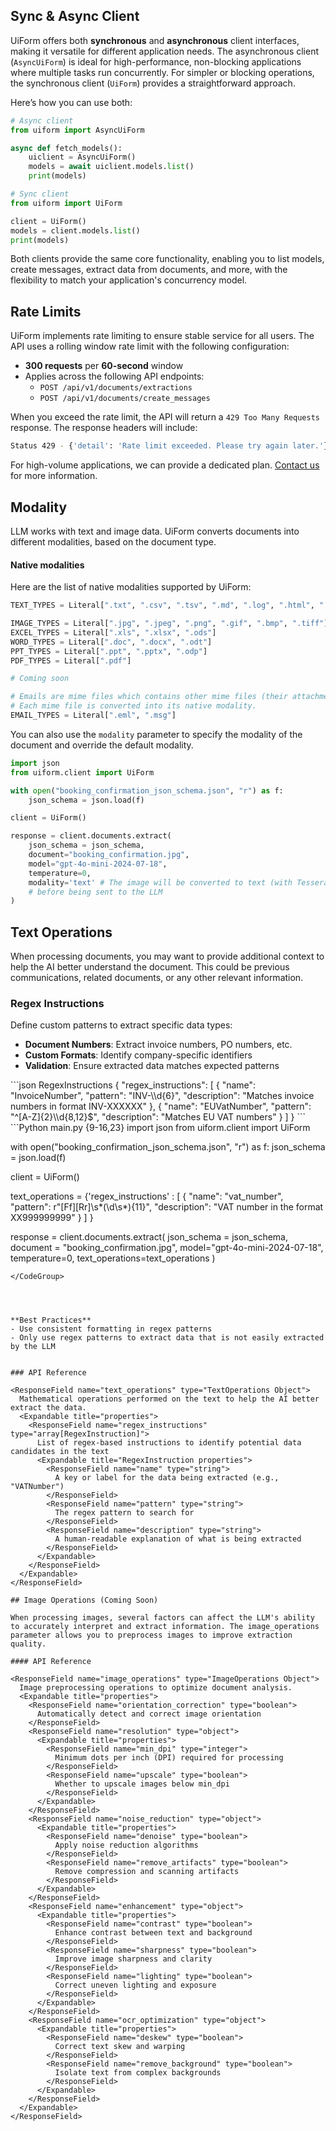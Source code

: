 ## Sync & Async Client


UiForm offers both **synchronous** and **asynchronous** client interfaces, making it versatile for different application needs. The asynchronous client (`AsyncUiForm`) is ideal for high-performance, non-blocking applications where multiple tasks run concurrently. For simpler or blocking operations, the synchronous client (`UiForm`) provides a straightforward approach.

Here’s how you can use both:

```python
# Async client
from uiform import AsyncUiForm

async def fetch_models():
    uiclient = AsyncUiForm()
    models = await uiclient.models.list()
    print(models)

# Sync client
from uiform import UiForm

client = UiForm()
models = client.models.list()
print(models)
```

Both clients provide the same core functionality, enabling you to list models, create messages, extract data from documents, and more, with the flexibility to match your application's concurrency model.


## Rate Limits

UiForm implements rate limiting to ensure stable service for all users. The API uses a rolling window rate limit with the following configuration:

- **300 requests** per **60-second** window
- Applies across the following API endpoints:
  - `POST /api/v1/documents/extractions`
  - `POST /api/v1/documents/create_messages`

When you exceed the rate limit, the API will return a `429 Too Many Requests` response. The response headers will include:

```bash
Status 429 - {'detail': 'Rate limit exceeded. Please try again later.'}
```

For high-volume applications, we can provide a dedicated plan. [Contact us](mailto:contact@uiform.com) for more information.


## Modality

LLM works with text and image data. UiForm converts documents into different modalities, based on the document type.

#### Native modalities

Here are the list of native modalities supported by UiForm:

<CodeGroup>

```python text
TEXT_TYPES = Literal[".txt", ".csv", ".tsv", ".md", ".log", ".html", ".htm", ".xml", ".json", ".yaml", ".yml", ".rtf", ".ini", ".conf", ".cfg", ".nfo", ".srt", ".sql", ".sh", ".bat", ".ps1", ".js", ".jsx", ".ts", ".tsx", ".py", ".java", ".c", ".cpp", ".cs", ".rb", ".php", ".swift", ".kt", ".go", ".rs", ".pl", ".r", ".m", ".scala"]
```


```python image
IMAGE_TYPES = Literal[".jpg", ".jpeg", ".png", ".gif", ".bmp", ".tiff"]
EXCEL_TYPES = Literal[".xls", ".xlsx", ".ods"]
WORD_TYPES = Literal[".doc", ".docx", ".odt"]
PPT_TYPES = Literal[".ppt", ".pptx", ".odp"]
PDF_TYPES = Literal[".pdf"]
```

```python audio
# Coming soon
```

```python email
# Emails are mime files which contains other mime files (their attachments). 
# Each mime file is converted into its native modality.
EMAIL_TYPES = Literal[".eml", ".msg"]
```

</CodeGroup>


You can also use the `modality` parameter to specify the modality of the document and override the default modality.

```Python {14-15}
import json
from uiform.client import UiForm

with open("booking_confirmation_json_schema.json", "r") as f:
    json_schema = json.load(f)

client = UiForm()

response = client.documents.extract(
    json_schema = json_schema,
    document="booking_confirmation.jpg",
    model="gpt-4o-mini-2024-07-18",
    temperature=0,
    modality='text' # The image will be converted to text (with Tesseract) 
    # before being sent to the LLM
)
```

## Text Operations

When processing documents, you may want to provide additional context to help the AI better understand the document. This could be previous communications, related documents, or any other relevant information.

### Regex Instructions

Define custom patterns to extract specific data types:
- **Document Numbers**: Extract invoice numbers, PO numbers, etc.
- **Custom Formats**: Identify company-specific identifiers
- **Validation**: Ensure extracted data matches expected patterns

<CodeGroup>
```json RegexInstructions
{
  "regex_instructions": [
    {
      "name": "InvoiceNumber",
      "pattern": "INV-\\d{6}",
      "description": "Matches invoice numbers in format INV-XXXXXX"
    },
    {
      "name": "EUVatNumber",
      "pattern": "^[A-Z]{2}\\d{8,12}$",
      "description": "Matches EU VAT numbers"
    }
  ]
}
```
```Python main.py {9-16,23}
import json
from uiform.client import UiForm

with open("booking_confirmation_json_schema.json", "r") as f:
    json_schema = json.load(f)

client = UiForm()

text_operations = {'regex_instructions' : [
        {
            "name": "vat_number",
            "pattern": r"[Ff][Rr]\s*(\d\s*){11}",
            "description": "VAT number in the format XX999999999"
        }
    ]
}

response = client.documents.extract(
    json_schema = json_schema,
    document = "booking_confirmation.jpg",
    model="gpt-4o-mini-2024-07-18",
    temperature=0,
    text_operations=text_operations
)
```
</CodeGroup>




**Best Practices**
- Use consistent formatting in regex patterns
- Only use regex patterns to extract data that is not easily extracted by the LLM


### API Reference

<ResponseField name="text_operations" type="TextOperations Object">
  Mathematical operations performed on the text to help the AI better extract the data.
  <Expandable title="properties">
    <ResponseField name="regex_instructions" type="array[RegexInstruction]">
      List of regex-based instructions to identify potential data candidates in the text
      <Expandable title="RegexInstruction properties">
        <ResponseField name="name" type="string">
          A key or label for the data being extracted (e.g., "VATNumber")
        </ResponseField>
        <ResponseField name="pattern" type="string">
          The regex pattern to search for
        </ResponseField>
        <ResponseField name="description" type="string">
          A human-readable explanation of what is being extracted
        </ResponseField>
      </Expandable>
    </ResponseField>
  </Expandable>
</ResponseField>

## Image Operations (Coming Soon)

When processing images, several factors can affect the LLM's ability to accurately interpret and extract information. The image_operations parameter allows you to preprocess images to improve extraction quality.

#### API Reference

<ResponseField name="image_operations" type="ImageOperations Object">
  Image preprocessing operations to optimize document analysis.
  <Expandable title="properties">
    <ResponseField name="orientation_correction" type="boolean">
      Automatically detect and correct image orientation
    </ResponseField>
    <ResponseField name="resolution" type="object">
      <Expandable title="properties">
        <ResponseField name="min_dpi" type="integer">
          Minimum dots per inch (DPI) required for processing
        </ResponseField>
        <ResponseField name="upscale" type="boolean">
          Whether to upscale images below min_dpi
        </ResponseField>
      </Expandable>
    </ResponseField>
    <ResponseField name="noise_reduction" type="object">
      <Expandable title="properties">
        <ResponseField name="denoise" type="boolean">
          Apply noise reduction algorithms
        </ResponseField>
        <ResponseField name="remove_artifacts" type="boolean">
          Remove compression and scanning artifacts
        </ResponseField>
      </Expandable>
    </ResponseField>
    <ResponseField name="enhancement" type="object">
      <Expandable title="properties">
        <ResponseField name="contrast" type="boolean">
          Enhance contrast between text and background
        </ResponseField>
        <ResponseField name="sharpness" type="boolean">
          Improve image sharpness and clarity
        </ResponseField>
        <ResponseField name="lighting" type="boolean">
          Correct uneven lighting and exposure
        </ResponseField>
      </Expandable>
    </ResponseField>
    <ResponseField name="ocr_optimization" type="object">
      <Expandable title="properties">
        <ResponseField name="deskew" type="boolean">
          Correct text skew and warping
        </ResponseField>
        <ResponseField name="remove_background" type="boolean">
          Isolate text from complex backgrounds
        </ResponseField>
      </Expandable>
    </ResponseField>
  </Expandable>
</ResponseField>

